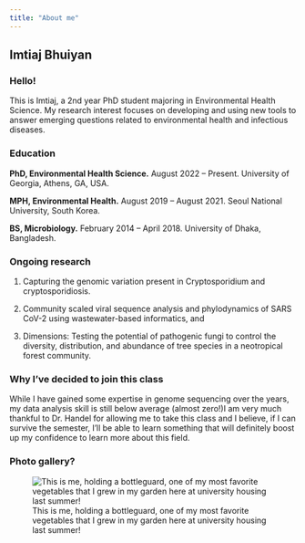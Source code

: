 ---
title: "About me"
---

## Imtiaj Bhuiyan

### Hello!

This is Imtiaj, a 2nd year PhD student majoring in Environmental Health Science. My research interest focuses on developing and using new tools to answer emerging questions related to environmental health and infectious diseases. 

### Education

**PhD, Environmental Health Science.** August 2022 -- Present. University of Georgia, Athens, GA, USA.

**MPH, Environmental Health.** August 2019 -- August 2021. Seoul National University, South Korea.

**BS, Microbiology.** February 2014 -- April 2018. University of Dhaka, Bangladesh.


### Ongoing research


  1) Capturing the genomic variation present in Cryptosporidium and cryptosporidiosis.
  
  2) Community scaled viral sequence analysis and phylodynamics of SARS CoV-2 using wastewater-based informatics, and
  
  3) Dimensions: Testing the potential of pathogenic fungi to control the diversity, distribution, and abundance of tree species in a neotropical forest community. 


### Why I've decided to join this class

While I have gained some expertise in genome sequencing over the years, my data analysis skill is still below average (almost zero!)I am very much thankful to Dr. Handel for allowing me to take this class and I believe, if I can survive the semester, I'll be able to learn something that will definitely boost up my confidence to learn more about this field.  

### Photo gallery? 

![This is me, holding a bottleguard, one of my most favorite vegetables that I grew in my garden here at university housing last summer!]("C:\Users\admin\Desktop\MADA Spring 2024\Github_Website\imtiaj.github.io\online-portfolio-template-main\Imtiaj_garden.jpg")

